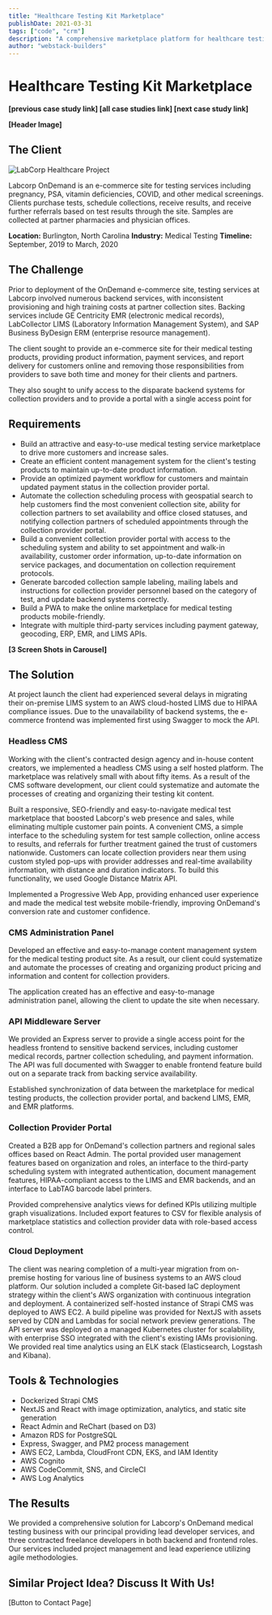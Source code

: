 ```yaml
---
title: "Healthcare Testing Kit Marketplace"
publishDate: 2021-03-31
tags: ["code", "crm"]
description: "A comprehensive marketplace platform for healthcare testing kits"
author: "webstack-builders"
---
```


# Healthcare Testing Kit Marketplace

**[previous case study link] [all case studies link] [next case study link]**

**[Header Image]**

## The Client

![LabCorp Healthcare Project](./cover.webp)

Labcorp OnDemand is an e-commerce site for testing services including pregnancy, PSA, vitamin deficiencies, COVID, and other medical screenings. Clients purchase tests, schedule collections, receive results, and receive further referrals based on test results through the site. Samples are collected at partner pharmacies and physician offices.

**Location:** Burlington, North Carolina
**Industry:** Medical Testing
**Timeline:** September, 2019 to March, 2020

## The Challenge

Prior to deployment of the OnDemand e-commerce site, testing services at Labcorp involved numerous backend services, with inconsistent provisioning and high training costs at partner collection sites. Backing services include GE Centricity EMR (electronic medical records), LabCollector LIMS (Laboratory Information Management System), and SAP Business ByDesign ERM (enterprise resource management).

The client sought to provide an e-commerce site for their medical testing products, providing product information, payment services, and report delivery for customers online and removing those responsibilities from providers to save both time and money for their clients and partners.

They also sought to unify access to the disparate backend systems for collection providers and to provide a portal with a single access point for

## Requirements

- Build an attractive and easy-to-use medical testing service marketplace to drive more customers and increase sales.
- Create an efficient content management system for the client's testing products to maintain up-to-date product information.
- Provide an optimized payment workflow for customers and maintain updated payment status in the collection provider portal.
- Automate the collection scheduling process with geospatial search to help customers find the most convenient collection site, ability for collection partners to set availability and office closed statuses, and notifying collection partners of scheduled appointments through the collection provider portal.
- Build a convenient collection provider portal with access to the scheduling system and ability to set appointment and walk-in availability, customer order information, up-to-date information on service packages, and documentation on collection requirement protocols.
- Generate barcoded collection sample labeling, mailing labels and instructions for collection provider personnel based on the category of test, and update backend systems correctly.
- Build a PWA to make the online marketplace for medical testing products mobile-friendly.
- Integrate with multiple third-party services including payment gateway, geocoding, ERP, EMR, and LIMS APIs.

**[3 Screen Shots in Carousel]**

## The Solution

At project launch the client had experienced several delays in migrating their on-premise LIMS system to an AWS cloud-hosted LIMS due to HIPAA compliance issues. Due to the unavailability of backend systems, the e-commerce frontend was implemented first using Swagger to mock the API.

### Headless CMS

Working with the client's contracted design agency and in-house content creators, we implemented a headless CMS using a self hosted platform. The marketplace was relatively small with about fifty items. As a result of the CMS software development, our client could systematize and automate the processes of creating and organizing their testing kit content.

Built a responsive, SEO-friendly and easy-to-navigate medical test marketplace that boosted Labcorp's web presence and sales, while eliminating multiple customer pain points. A convenient CMS, a simple interface to the scheduling system for test sample collection, online access to results, and referrals for further treatment gained the trust of customers nationwide. Customers can locate collection providers near them using custom styled pop-ups with provider addresses and real-time availability information, with distance and duration indicators. To build this functionality, we used Google Distance Matrix API.

Implemented a Progressive Web App, providing enhanced user experience and made the medical test website mobile-friendly, improving OnDemand's conversion rate and customer confidence.

### CMS Administration Panel

Developed an effective and easy-to-manage content management system for the medical testing product site. As a result, our client could systematize and automate the processes of creating and organizing product pricing and information and content for collection providers.

The application created has an effective and easy-to-manage administration panel, allowing the client to update the site when necessary.

### API Middleware Server

We provided an Express server to provide a single access point for the headless frontend to sensitive backend services, including customer medical records, partner collection scheduling, and payment information. The API was full documented with Swagger to enable frontend feature build out on a separate track from backing service availability.

Established synchronization of data between the marketplace for medical testing products, the collection provider portal, and backend LIMS, EMR, and EMR platforms.

### Collection Provider Portal

Created a B2B app for OnDemand's collection partners and regional sales offices based on React Admin. The portal provided user management features based on organization and roles, an interface to the third-party scheduling system with integrated authentication, document management features, HIPAA-compliant access to the LIMS and EMR backends, and an interface to LabTAG barcode label printers.

Provided comprehensive analytics views for defined KPIs utilizing multiple graph visualizations. Included export features to CSV for flexible analysis of marketplace statistics and collection provider data with role-based access control.

### Cloud Deployment

The client was nearing completion of a multi-year migration from on-premise hosting for various line of business systems to an AWS cloud platform. Our solution included a complete Git-based IaC deployment strategy within the client's AWS organization with continuous integration and deployment. A containerized self-hosted instance of Strapi CMS was deployed to AWS EC2. A build pipeline was provided for NextJS with assets served by CDN and Lambdas for social network preview generations. The API server was deployed on a managed Kubernetes cluster for scalability, with enterprise SSO integrated with the client's existing IAMs provisioning. We provided real time analytics using an ELK stack (Elasticsearch, Logstash and Kibana).

## Tools & Technologies

- Dockerized Strapi CMS
- NextJS and React with image optimization, analytics, and static site generation
- React Admin and ReChart (based on D3)
- Amazon RDS for PostgreSQL
- Express, Swagger, and PM2 process management
- AWS EC2, Lambda, CloudFront CDN, EKS, and IAM Identity
- AWS Cognito
- AWS CodeCommit, SNS, and CircleCI
- AWS Log Analytics

## The Results

We provided a comprehensive solution for Labcorp's OnDemand medical testing business with our principal providing lead developer services, and three contracted freelance developers in both backend and frontend roles. Our services included project management and lead experience utilizing agile methodologies.


## Similar Project Idea? Discuss It With Us!

[Button to Contact Page]